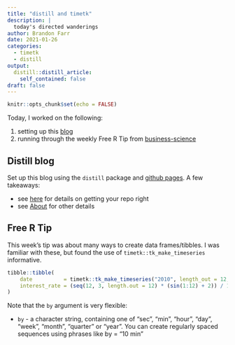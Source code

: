 ```yaml
---
title: "distill and timetk"
description: |
  today's directed wanderings
author: Brandon Farr
date: 2021-01-26
categories:
  - timetk
  - distill
output:
  distill::distill_article:
    self_contained: false
draft: false
---
```



```r
knitr::opts_chunk$set(echo = FALSE)
```

Today, I worked on the following:

1. setting up this [blog](https://orderlyquant.github.io/wilting)
2. running through the weekly Free R Tip from [business-science](https://www.business-science.io/)

## Distill blog

Set up this blog using the `distill` package and [github pages](github.pages.io).
A few takeaways:

- see [here](https://github.blog/2016-12-09-publishing-with-github-pages-now-as-easy-as-1-2-3/) for details on getting your repo right
- see [About](https://orderlyquant.github.io/wilting/about.html) for other details

## Free R Tip

This week's tip was about many ways to create data frames/tibbles. I was familiar
with these, but found the use of `timetk::tk_make_timeseries` informative.

```r

tibble::tibble(
    date          = timetk::tk_make_timeseries("2010", length_out = 12, by = "quarter"),
    interest_rate = (seq(12, 3, length.out = 12) * (sin(1:12) + 2)) / 12
)

```

Note that the `by` argument is very flexible:

- `by` - a character string, containing one of "sec", "min", "hour", "day", "week",
  "month", "quarter" or "year". You can create regularly spaced sequences using
  phrases like by = "10 min"


